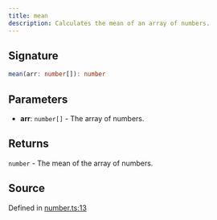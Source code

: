 ```yaml
---
title: mean
description: Calculates the mean of an array of numbers.
---
```


## Signature

```typescript path=null start=null
mean(arr: number[]): number
```

## Parameters

- **arr**: `number[]` - The array of numbers.

## Returns

`number` - The mean of the array of numbers.

## Source

Defined in [number.ts:13](https://github.com/koji/ichigyou/blob/main/src/number.ts#L13)

